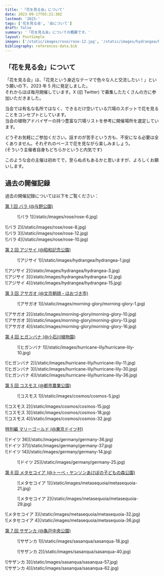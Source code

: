 ```yaml
---
title: '「花を見る会」について'
date: 2023-09-17T05:21:38Z
lastmod: '2023-'
tags: ['花を見る会', '会について']
draft: false
summary: '「花を見る会」についての概要です。'
layout: PostSimple
images: ['/static/images/rose/rose-12.jpg', '/static/images/hydrangea/hydrangea-1.jpg', '/static/images/morning-glory/morning-glory-13.jpg', '/static/images/hurricane-lily/hurricane-lily-36.jpg']
bibliography: references-data.bib
---
```


## 「花を見る会」について

「花を見る会」は、「花見という身近なテーマで色々な人と交流したい！」という願いの下、2023 年 5 月に発足しました。<br />
それからほぼ毎月開催しています。X (旧 Twitter) で募集したたくさんの方に参加いただきました。

当会では有名な名所ではなく、できるだけ空いている穴場のスポットで花を見ることをコンセプトとしています。<br />
当会の植物アドバイザーの持つ豊富な穴場リストを参考に開催場所を選定しています。

どうぞお気軽にご参加ください。話すのが苦手という方も、不安になる必要は全くありません。それぞれのペースで花を見ながら楽しみましょう。<br />
(そういう主催者自身もどちらかというと内気です)

このような会の主催は初めてで，至らぬ点もあるかと思いますが、よろしくお願いします。

## 過去の開催記録

過去の開催記録については以下をご覧ください：

[第 1 回 バラ (@与野公園)](/blog/1st-rose)

<div className="-mx-2 flex flex-wrap overflow-hidden xl:-mx-2">
  <figure className="my-1 w-full overflow-hidden px-2 xl:my-1 xl:w-1/2 xl:px-2">
    ![バラ 1](/static/images/rose/rose-6.jpg)
  </figure>
  <div className="my-1 w-full overflow-hidden px-2 xl:my-1 xl:w-1/2 xl:px-2">
    ![バラ 2](/static/images/rose/rose-8.jpg)
  </div>
  <div className="my-1 w-full overflow-hidden px-2 xl:my-1 xl:w-1/2 xl:px-2">
    ![バラ 3](/static/images/rose/rose-12.jpg)
  </div>
  <div className="my-1 w-full overflow-hidden px-2 xl:my-1 xl:w-1/2 xl:px-2">
    ![バラ 4](/static/images/rose/rose-10.jpg)
  </div>
</div>

[第 2 回 アジサイ (@昭和記念公園)](/blog/2nd-hydrangea)

<div className="-mx-2 flex flex-wrap overflow-hidden xl:-mx-2">
  <figure className="my-1 w-full overflow-hidden px-2 xl:my-1 xl:w-1/2 xl:px-2">
    ![アジサイ 1](/static/images/hydrangea/hydrangea-1.jpg)
  </figure>
  <div className="my-1 w-full overflow-hidden px-2 xl:my-1 xl:w-1/2 xl:px-2">
    ![アジサイ 2](/static/images/hydrangea/hydrangea-3.jpg)
  </div>
  <div className="my-1 w-full overflow-hidden px-2 xl:my-1 xl:w-1/2 xl:px-2">
    ![アジサイ 3](/static/images/hydrangea/hydrangea-12.jpg)
  </div>
  <div className="my-1 w-full overflow-hidden px-2 xl:my-1 xl:w-1/2 xl:px-2">
    ![アジサイ 4](/static/images/hydrangea/hydrangea-15.jpg)
  </div>
</div>

[第 3 回 アサガオ (@文京朝顔・ほおづき市)](/blog/3rd-morning-glory)

<div className="-mx-2 flex flex-wrap overflow-hidden xl:-mx-2">
  <figure className="my-1 w-full overflow-hidden px-2 xl:my-1 xl:w-1/2 xl:px-2">
    ![アサガオ 1](/static/images/morning-glory/morning-glory-1.jpg)
  </figure>
  <div className="my-1 w-full overflow-hidden px-2 xl:my-1 xl:w-1/2 xl:px-2">
    ![アサガオ 2](/static/images/morning-glory/morning-glory-10.jpg)
  </div>
  <div className="my-1 w-full overflow-hidden px-2 xl:my-1 xl:w-1/2 xl:px-2">
    ![アサガオ 3](/static/images/morning-glory/morning-glory-13.jpg)
  </div>
  <div className="my-1 w-full overflow-hidden px-2 xl:my-1 xl:w-1/2 xl:px-2">
    ![アサガオ 4](/static/images/morning-glory/morning-glory-16.jpg)
  </div>
</div>

[第 4 回 ヒガンバナ (@小石川植物園)](/blog/4th-hurricane-lily)

<div className="-mx-2 flex flex-wrap overflow-hidden xl:-mx-2">
  <figure className="my-1 w-full overflow-hidden px-2 xl:my-1 xl:w-1/2 xl:px-2">
    ![ヒガンバナ 1](/static/images/hurricane-lily/hurricane-lily-10.jpg)
  </figure>
  <div className="my-1 w-full overflow-hidden px-2 xl:my-1 xl:w-1/2 xl:px-2">
    ![ヒガンバナ 2](/static/images/hurricane-lily/hurricane-lily-11.jpg)
  </div>
  <div className="my-1 w-full overflow-hidden px-2 xl:my-1 xl:w-1/2 xl:px-2">
    ![ヒガンバナ 3](/static/images/hurricane-lily/hurricane-lily-30.jpg)
  </div>
  <div className="my-1 w-full overflow-hidden px-2 xl:my-1 xl:w-1/2 xl:px-2">
    ![ヒガンバナ 4](/static/images/hurricane-lily/hurricane-lily-36.jpg)
  </div>
</div>

[第 5 回 コスモス (@都市農業公園)](/blog/5th-cosmos)

<div className="-mx-2 flex flex-wrap overflow-hidden xl:-mx-2">
  <figure className="my-1 w-full overflow-hidden px-2 xl:my-1 xl:w-1/2 xl:px-2">
    ![コスモス 1](/static/images/cosmos/cosmos-5.jpg)
  </figure>
  <div className="my-1 w-full overflow-hidden px-2 xl:my-1 xl:w-1/2 xl:px-2">
    ![コスモス 2](/static/images/cosmos/cosmos-15.jpg)
  </div>
  <div className="my-1 w-full overflow-hidden px-2 xl:my-1 xl:w-1/2 xl:px-2">
    ![コスモス 3](/static/images/cosmos/cosmos-18.jpg)
  </div>
  <div className="my-1 w-full overflow-hidden px-2 xl:my-1 xl:w-1/2 xl:px-2">
    ![コスモス 4](/static/images/cosmos/cosmos-32.jpg)
  </div>
</div>

[特別編 マリーゴールド (@東京ドイツ村)](/blog/special-germany)

<div className="-mx-2 flex flex-wrap overflow-hidden xl:-mx-2">
  <div className="my-1 w-full overflow-hidden px-2 xl:my-1 xl:w-1/2 xl:px-2">
    ![ドイツ 36](/static/images/germany/germany-36.jpg)
  </div>
  <div className="my-1 w-full overflow-hidden px-2 xl:my-1 xl:w-1/2 xl:px-2">
    ![ドイツ 37](/static/images/germany/germany-37.jpg)
  </div>
  <div className="my-1 w-full overflow-hidden px-2 xl:my-1 xl:w-1/2 xl:px-2">
    ![ドイツ 14](/static/images/germany/germany-14.jpg)
  </div>
  <figure className="my-1 w-full overflow-hidden px-2 xl:my-1 xl:w-1/2 xl:px-2">
    ![ドイツ 25](/static/images/germany/germany-25.jpg)
  </figure>
</div>

[第 6 回 メタセコイア (@トーベ・ヤンソンあけぼの子どもの森公園)](/blog/6th-metasequoia)

<div className="-mx-2 flex flex-wrap overflow-hidden xl:-mx-2">
  <figure className="my-1 w-full overflow-hidden px-2 xl:my-1 xl:w-1/2 xl:px-2">
    ![メタセコイア 1](/static/images/metasequoia/metasequoia-21.jpg)
  </figure>
  <figure className="my-1 w-full overflow-hidden px-2 xl:my-1 xl:w-1/2 xl:px-2">
    ![メタセコイア 2](/static/images/metasequoia/metasequoia-29.jpg)
  </figure>
  <div className="my-1 w-full overflow-hidden px-2 xl:my-1 xl:w-1/2 xl:px-2">
    ![メタセコイア 3](/static/images/metasequoia/metasequoia-32.jpg)
  </div>
  <div className="my-1 w-full overflow-hidden px-2 xl:my-1 xl:w-1/2 xl:px-2">
    ![メタセコイア 4](/static/images/metasequoia/metasequoia-36.jpg)
  </div>
</div>

[第 7 回 サザンカ (@亀戸中央公園)](/blog/7th-sasanqua)

<div className="-mx-2 flex flex-wrap overflow-hidden xl:-mx-2">
  <figure className="my-1 w-full overflow-hidden px-2 xl:my-1 xl:w-1/2 xl:px-2">
    ![サザンカ 1](/static/images/sasanqua/sasanqua-18.jpg)
  </figure>
  <figure className="my-1 w-full overflow-hidden px-2 xl:my-1 xl:w-1/2 xl:px-2">
    ![サザンカ 2](/static/images/sasanqua/sasanqua-40.jpg)
  </figure>
  <div className="my-1 w-full overflow-hidden px-2 xl:my-1 xl:w-1/2 xl:px-2">
    ![サザンカ 3](/static/images/sasanqua/sasanqua-57.jpg)
  </div>
  <div className="my-1 w-full overflow-hidden px-2 xl:my-1 xl:w-1/2 xl:px-2">
    ![サザンカ 4](/static/images/sasanqua/sasanqua-62.jpg)
  </div>
</div>